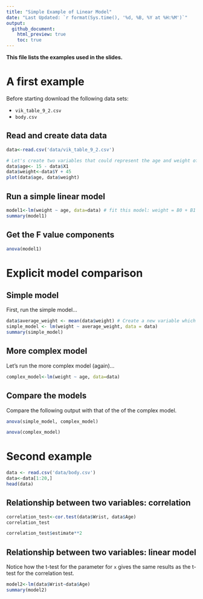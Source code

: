 ```yaml
---
title: "Simple Example of Linear Model"
date: "Last Updated: `r format(Sys.time(), '%d, %B, %Y at %H:%M')`"
output:
  github_document:
    html_preview: true
    toc: true
---
```


**This file lists the examples used in the slides.**

# A first example

Before starting download the following data sets:

+ `vik_table_9_2.csv`
+ `body.csv`

## Read and create data data

```r
data<-read.csv('data/vik_table_9_2.csv')

# Let's create two variables that could represent the age and weight of penguins
data$age<- 15 - data$X1
data$weight<-data$Y + 45
plot(data$age, data$weight)
```

## Run a simple linear model

```r
model1<-lm(weight ~ age, data=data) # fit this model: weight = B0 + B1 * age + error
summary(model1)
```

## Get the F value components

```r
anova(model1)
```

# Explicit model comparison

## Simple model

First, run the simple model...

```r
data$average_weight <- mean(data$weight) # Create a new variable which is the average of all weights
simple_model <- lm(weight ~ average_weight, data = data)
summary(simple_model)
```
## More complex model

Let's run the more complex model (again)...

```r
complex_model<-lm(weight ~ age, data=data)
```

## Compare the models

Compare the following output with that of the of the complex model.

```r
anova(simple_model, complex_model)
```

```r
anova(complex_model)
```


# Second example

```r
data <- read.csv('data/body.csv')
data<-data[1:20,]
head(data)
```

## Relationship between two variables: correlation

```r
correlation_test<-cor.test(data$Wrist, data$Age)
correlation_test
```

```r
correlation_test$estimate**2
```


## Relationship between two variables: linear model

Notice how the t-test for the parameter for `x` gives the same results as the t-test for the correlation test.

```r
model2<-lm(data$Wrist~data$Age)
summary(model2)
```


